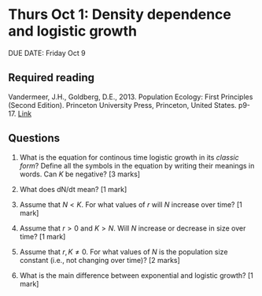 # Thurs Oct 1: Density dependence and logistic growth

DUE DATE: Friday Oct 9

## Required reading
Vandermeer, J.H., Goldberg, D.E., 2013. Population Ecology: First Principles (Second Edition). Princeton University Press, Princeton, United States. p9-17. [Link](https://ebookcentral-proquest-com.qe2a-proxy.mun.ca/lib/mun/detail.action?docID=1205619)

## Questions

1. What is the equation for continous time logistic growth in its _classic form_? Define all the symbols in the equation by writing their meanings in words. Can $K$ be negative? [3 marks]

1. What does dN/dt mean? [1 mark]

1. Assume that $N < K$. For what values of $r$ will $N$ increase over time? [1 mark]

1. Assume that $r > 0$ and $K > N$. Will $N$ increase or decrease in size over time? [1 mark]

1. Assume that $r,K \neq 0$. For what values of $N$ is the population size constant (i.e., not changing over time)? [2 marks]

1. What is the main difference between exponential and logistic growth? [1 mark]
